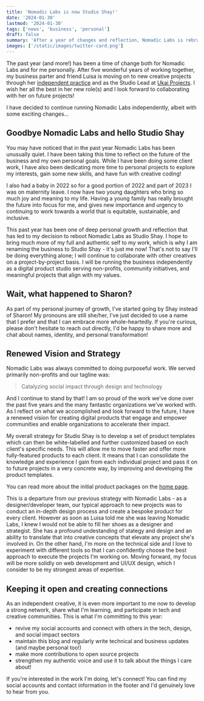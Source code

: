 ```yaml
---
title: 'Nomadic Labs is now Studio Shay!'
date: '2024-01-30'
lastmod: '2024-01-30'
tags: ['news', 'business', 'personal']
draft: false
summary: 'After a year of changes and reflection, Nomadic Labs is rebranding as Studio Shay!'
images: ['/static/images/twitter-card.png']
---
```



The past year (and more!) has been a time of change both for Nomadic Labs and for me personally. After five wonderful years of working together, my business parter and friend Luisa is moving on to new creative projects through her [independent practice](https://afloating.space/) and as the Studio Lead at [Ukai Projects](https://ukaiprojects.com/). I wish her all the best in her new role(s) and I look forward to collaborating with her on future projects! 

I have decided to continue running Nomadic Labs independently, albeit with some exciting changes... 

## Goodbye Nomadic Labs and hello Studio Shay

You may have noticed that in the past year Nomadic Labs has been unusually quiet. I have been taking this time to reflect on the future of the business and my own personal goals. While I have been doing some client work, I have also been dedicating more time to personal projects to explore my interests, gain some new skills, and have fun with creative coding! 

I also had a baby in 2022 so for a good portion of 2022 and part of 2023 I was on maternity leave. I now have two young daughters who bring so much joy and meaning to my life. Having a young family has really brought the future into focus for me, and gives new importance and urgency to continuing to work towards a world that is equitable, sustainable, and inclusive. 

This past year has been one of deep personal growth and reflection that has led to my decision to reboot Nomadic Labs as Studio Shay. I hope to bring much more of my full and authentic self to my work, which is why I am renaming the business to Studio Shay - it's just me now! That's not to say I'll be doing everything alone; I will continue to collaborate with other creatives on a project-by-project basis. I will be running the business independently as a digital product studio serving non-profits, community initiatives, and meaningful projects that align with my values. 

## Wait, what happened to Sharon?

As part of my personal journey of growth, I've started going by Shay instead of Sharon! My pronouns are still she/her, I've just decided to use a name that I prefer and that I can embrace more whole-heartedly. If you're curious, please don't hesitate to reach out directly, I'd be happy to share more and chat about names, identity, and personal transformation!

## Renewed Vision and Strategy

Nomadic Labs was always committed to doing purposeful work. We served primarily non-profits and our tagline was:

>Catalyzing social impact through design and technology

And I continue to stand by that! I am so proud of the work we've done over the past five years and the many fantastic organizations we've worked with. As I reflect on what we accomplished and look forward to the future, I have a renewed vision for creating digital products that engage and empower communities and enable organizations to accelerate their impact. 

My overall strategy for Studio Shay is to develop a set of product templates which can then be white-labelled and further customized based on each client's specific needs. This will allow me to move faster and offer more fully-featured products to each client. It means that I can consolidate the knowledge and experience I gain from each individual project and pass it on to future projects in a very concrete way, by improving and developing the product templates. 

You can read more about the initial product packages on the [home page](/#packages). 

This is a departure from our previous strategy with Nomadic Labs - as a designer/developer team, our typical approach to new projects was to conduct an in-depth design process and create a bespoke product for every client. However as soon as Luisa told me she was leaving Nomadic Labs, I knew I would not be able to fill her shoes as a designer and strategist. She has a profound undestanding of stategy and design and an ability to translate that into creative concepts that elevate any project she's involved in. On the other hand, I'm more on the technical side and I love to experiment with different tools so that I can confidently choose the best approach to execute the projects I'm working on. Moving forward, my focus will be more solidly on web development and UI/UX design, which I consider to be my strongest areas of expertise.

## Keeping it open and creating connections

As an independent creative, it is even more important to me now to develop a strong network, share what I'm learning, and participate in tech and creative communities. This is what I'm committing to this year:

- revive my social accounts and connect with others in the tech, design, and social impact sectors
- maintain this blog and regularly write technical and business updates (and maybe personal too!)
- make more contributions to open source projects
- strengthen my authentic voice and use it to talk about the things I care about!

If you're interested in the work I'm doing, let's connect! You can find my social accounts and contact information in the footer and I'd genuinely love to hear from you.


